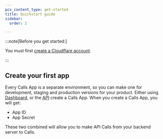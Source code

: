 ```yaml
---
pcx_content_type: get-started
title: Quickstart guide
sidebar:
  order: 2

---
```


:::note[Before you get started:]


You must first [create a Cloudflare account](/fundamentals/setup/account/create-account/).


:::

## Create your first app

Every Calls App is a separate environment, so you can make one for development, staging and production versions for your product.
Either using [Dashboard](https://dash.cloudflare.com/?to=/:account/calls), or the [API](/api/operations/calls-apps-create-a-new-app) create a Calls App. When you create a Calls App, you will get:

* App ID
* App Secret

These two combined will allow you to make API Calls from your backend server to Calls.
